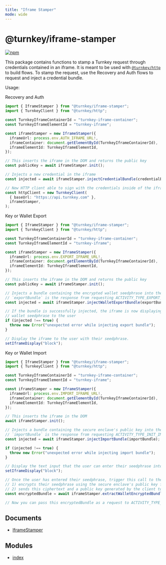 ```yaml
---
title: "Iframe Stamper"
mode: wide
---
```

  
# @turnkey/iframe-stamper

[![npm](https://img.shields.io/npm/v/@turnkey/iframe-stamper?color=%234C48FF)](https://www.npmjs.com/package/@turnkey/iframe-stamper)

This package contains functions to stamp a Turnkey request through credentials contained in an iframe. It is meant to be used with [`@turnkey/http`](https://www.npmjs.com/package/@turnkey/http) to build flows. To stamp the request, use the Recovery and Auth flows to request and inject a credential bundle.

Usage:

Recovery and Auth

```ts
import { IframeStamper } from "@turnkey/iframe-stamper";
import { TurnkeyClient } from "@turnkey/http";

const TurnkeyIframeContainerId = "turnkey-iframe-container";
const TurnkeyIframeElementId = "turnkey-iframe";

const iframeStamper = new IframeStamper({
  iframeUrl: process.env.AUTH_IFRAME_URL!,
  iframeContainer: document.getElementById(TurnkeyIframeContainerId),
  iframeElementId: TurnkeyIframeElementId,
});

// This inserts the iframe in the DOM and returns the public key
const publicKey = await iframeStamper.init();

// Injects a new credential in the iframe
const injected = await iframeStamper.injectCredentialBundle(credentialBundle);

// New HTTP client able to sign with the credentials inside of the iframe
const httpClient = new TurnkeyClient(
  { baseUrl: "https://api.turnkey.com" },
  iframeStamper,
);
```

Key or Wallet Export

```ts
import { IframeStamper } from "@turnkey/iframe-stamper";
import { TurnkeyClient } from "@turnkey/http";

const TurnkeyIframeContainerId = "turnkey-iframe-container";
const TurnkeyIframeElementId = "turnkey-iframe";

const iframeStamper = new IframeStamper({
  iframeUrl: process.env.EXPORT_IFRAME_URL!,
  iframeContainer: document.getElementById(TurnkeyIframeContainerId),
  iframeElementId: TurnkeyIframeElementId,
});

// This inserts the iframe in the DOM and returns the public key
const publicKey = await iframeStamper.init();

// Injects a bundle containing the encrypted wallet seedphrase into the iframe
// `exportBundle` is the response from requesting ACTIVITY_TYPE_EXPORT_WALLET
const injected = await iframeStamper.injectWalletExportBundle(exportBundle);

// If the bundle is successfully injected, the iframe is now displaying the
// wallet seedphrase to the user
if (injected !== true) {
  throw new Error("unexpected error while injecting export bundle");
}

// Display the iframe to the user with their seedphrase.
setIframeDisplay("block");
```

Key or Wallet Import

```ts
import { IframeStamper } from "@turnkey/iframe-stamper";
import { TurnkeyClient } from "@turnkey/http";

const TurnkeyIframeContainerId = "turnkey-iframe-container";
const TurnkeyIframeElementId = "turnkey-iframe";

const iframeStamper = new IframeStamper({
  iframeUrl: process.env.IMPORT_IFRAME_URL!,
  iframeContainer: document.getElementById(TurnkeyIframeContainerId),
  iframeElementId: TurnkeyIframeElementId,
});

// This inserts the iframe in the DOM
await iframeStamper.init();

// Injects a bundle containing the secure enclave's public key into the iframe's local storage
// `importBundle` is the response from requesting ACTIVITY_TYPE_INIT_IMPORT_WALLET
const injected = await iframeStamper.injectImportBundle(importBundle);

if (injected !== true) {
  throw new Error("unexpected error while injecting import bundle");
}

// Display the text input that the user can enter their seedphrase into
setIframeDisplay("block");

// Once the user has entered their seedphrase, trigger this call to the iframe that
// 1) encrypts their seedphrase using the secure enclave's public key from the previous step
// 2) sends this ciphertext and a public key generated by the client to your page
const encryptedBundle = await iframeStamper.extractWalletEncryptedBundle();

// Now you can pass this encryptedBundle as a request to ACTIVITY_TYPE_IMPORT_WALLET.
```

## Documents

- [IframeStamper](IframeStamper/readme)


## Modules

- [index](index/readme)
